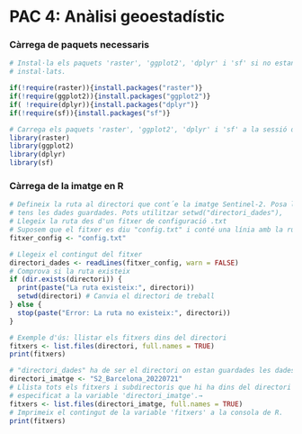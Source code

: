 # PAC 4: Anàlisi geoestadístic

### Càrrega de paquets necessaris

```r
# Instal·la els paquets 'raster', 'ggplot2', 'dplyr' i 'sf' si no estan 
# instal·lats.

if(!require(raster)){install.packages("raster")}
if(!require(ggplot2)){install.packages("ggplot2")}
if( !require(dplyr)){install.packages("dplyr")}
if(!require(sf)){install.packages("sf")}

# Carrega els paquets 'raster', 'ggplot2', 'dplyr' i 'sf' a la sessió de R.
library(raster)
library(ggplot2)
library(dplyr)
library(sf)
```

### Càrrega de la imatge en R

```r
# Defineix la ruta al directori que cont´e la imatge Sentinel-2. Posa la ruta on
# tens les dades guardades. Pots utilitzar setwd("directori_dades"),
# Llegeix la ruta des d'un fitxer de configuració .txt
# Suposem que el fitxer es diu "config.txt" i conté una línia amb la ruta
fitxer_config <- "config.txt"

# Llegeix el contingut del fitxer
directori_dades <- readLines(fitxer_config, warn = FALSE)
# Comprova si la ruta existeix
if (dir.exists(directori)) {
  print(paste("La ruta existeix:", directori))
  setwd(directori) # Canvia el directori de treball
} else {
  stop(paste("Error: La ruta no existeix:", directori))
}

# Exemple d'ús: llistar els fitxers dins del directori
fitxers <- list.files(directori, full.names = TRUE)
print(fitxers)

# "directori_dades" ha de ser el directori on estan guardades les dades.
directori_imatge <- "S2_Barcelona_20220721"
# Llista tots els fitxers i subdirectoris que hi ha dins del directori
# especificat a la variable 'directori_imatge'.→
fitxers <- list.files(directori_imatge, full.names = TRUE)
# Imprimeix el contingut de la variable 'fitxers' a la consola de R.
print(fitxers)
```

